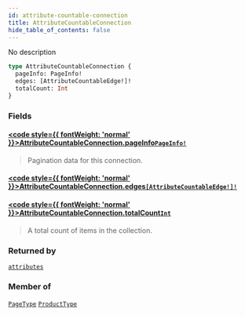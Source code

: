 ```yaml
---
id: attribute-countable-connection
title: AttributeCountableConnection
hide_table_of_contents: false
---
```








No description

```graphql
type AttributeCountableConnection {
  pageInfo: PageInfo!
  edges: [AttributeCountableEdge!]!
  totalCount: Int
}
```


### Fields

#### [<code style={{ fontWeight: 'normal' }}>AttributeCountableConnection.<b>pageInfo</b></code>](#)<Bullet />[`PageInfo!`](../../../developer/api-reference/objects/page-info) <Badge class="secondary" text="non-null"/> <Badge class="secondary" text="object"/>
> Pagination data for this connection.
> 

#### [<code style={{ fontWeight: 'normal' }}>AttributeCountableConnection.<b>edges</b></code>](#)<Bullet />[`[AttributeCountableEdge!]!`](../../../developer/api-reference/objects/attribute-countable-edge) <Badge class="secondary" text="non-null"/> <Badge class="secondary" text="object"/>
> 
> 

#### [<code style={{ fontWeight: 'normal' }}>AttributeCountableConnection.<b>totalCount</b></code>](#)<Bullet />[`Int`](../../../developer/api-reference/scalars/int) <Badge class="secondary" text="scalar"/>
> A total count of items in the collection.
> 



### Returned by

[`attributes`](../../../developer/api-reference/queries/attributes)  <Badge class="secondary" text="query"/>

### Member of

[`PageType`](../../../developer/api-reference/objects/page-type)  <Badge class="secondary" text="object"/><Bullet />[`ProductType`](../../../developer/api-reference/objects/product-type)  <Badge class="secondary" text="object"/>



